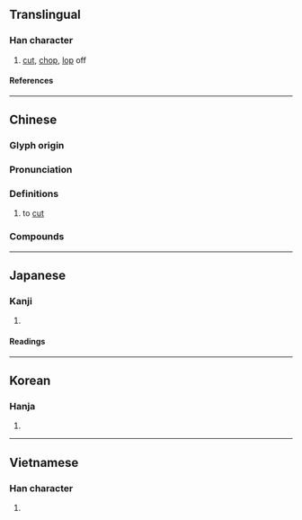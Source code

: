 {{character info/new}}
==Translingual==

===Han character===
{{Han char|rn=69|rad=斤|as=05|sn=9|four=12621|canj=MRHML|ids=⿰石斤}}

# [[cut]], [[chop]], [[lop]] off

====References====
{{Han ref|kx=0479.150|dkj=13548|dj=0838.120|hdz=32024.030|uh=65AB}}

----

==Chinese==
{{zh-forms}}

===Glyph origin===
{{Han etym}}

===Pronunciation===
{{zh-pron
|m=zhuó
|c=zoek3
|mc=y
|oc=y
|ma=
|cat=v
}}

===Definitions===
{{zh-hanzi}}

# to [[cut]]

===Compounds===
{{zh-der|匠石斫鼻|斫營|斫鱠|斫輪老手|斫殺|摧花斫柳|斫地|斫蜋|斫斷|斫手|斫伐|斫頭|斫鼻|斫雕為樸|斬斫}}

----

==Japanese==

===Kanji===
{{ja-kanji|grade=|rs=斤05}}

# {{defn|lang=ja|sort=斤05}}

====Readings====
{{ja-readings
|on=しゃく
|kun=きる
}}

----

==Korean==

===Hanja===
{{ko-hanja|작}}

# {{defn|lang=ko|sort=斤05}}

----

==Vietnamese==

===Han character===
{{vi-readings|rs=斤05|reading=[[chước]], [[trác]]}}

# {{defn|lang=vi|sort=斤05}}

{{cln|vi|Han tu}}